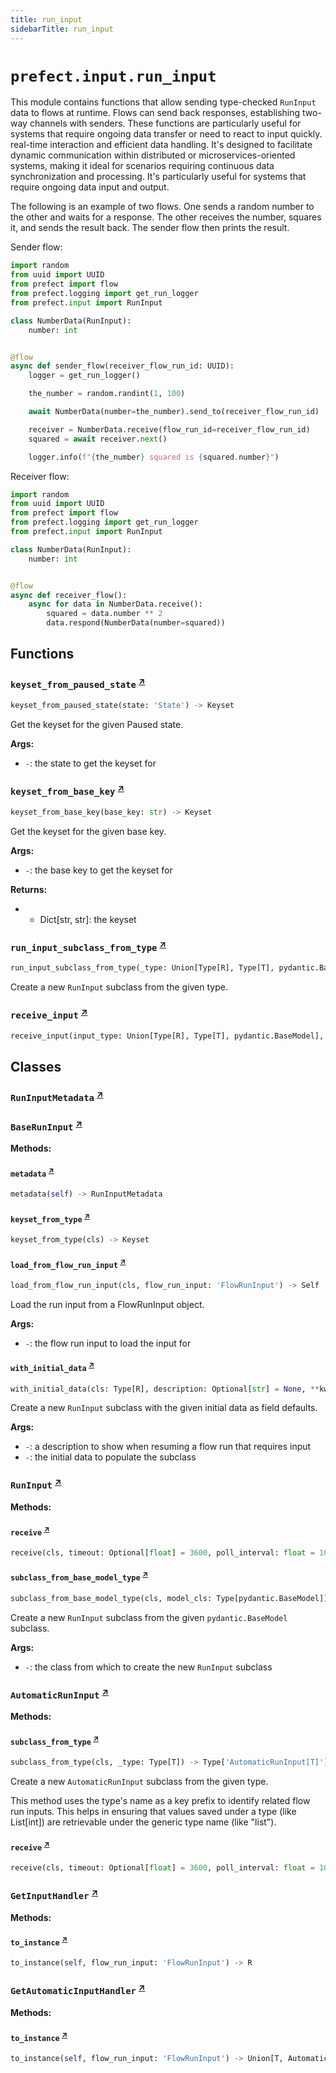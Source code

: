 ```yaml
---
title: run_input
sidebarTitle: run_input
---
```


# `prefect.input.run_input`



This module contains functions that allow sending type-checked `RunInput` data
to flows at runtime. Flows can send back responses, establishing two-way
channels with senders. These functions are particularly useful for systems that
require ongoing data transfer or need to react to input quickly.
real-time interaction and efficient data handling. It's designed to facilitate
dynamic communication within distributed or microservices-oriented systems,
making it ideal for scenarios requiring continuous data synchronization and
processing. It's particularly useful for systems that require ongoing data
input and output.

The following is an example of two flows. One sends a random number to the
other and waits for a response. The other receives the number, squares it, and
sends the result back. The sender flow then prints the result.

Sender flow:

```python
import random
from uuid import UUID
from prefect import flow
from prefect.logging import get_run_logger
from prefect.input import RunInput

class NumberData(RunInput):
    number: int


@flow
async def sender_flow(receiver_flow_run_id: UUID):
    logger = get_run_logger()

    the_number = random.randint(1, 100)

    await NumberData(number=the_number).send_to(receiver_flow_run_id)

    receiver = NumberData.receive(flow_run_id=receiver_flow_run_id)
    squared = await receiver.next()

    logger.info(f"{the_number} squared is {squared.number}")
```

Receiver flow:
```python
import random
from uuid import UUID
from prefect import flow
from prefect.logging import get_run_logger
from prefect.input import RunInput

class NumberData(RunInput):
    number: int


@flow
async def receiver_flow():
    async for data in NumberData.receive():
        squared = data.number ** 2
        data.respond(NumberData(number=squared))
```


## Functions

### `keyset_from_paused_state` <sup><a href="https://github.com/PrefectHQ/prefect/blob/main/src/prefect/input/run_input.py#L113" target="_blank">↗</a></sup>

```python
keyset_from_paused_state(state: 'State') -> Keyset
```


Get the keyset for the given Paused state.

**Args:**
- `-`: the state to get the keyset for


### `keyset_from_base_key` <sup><a href="https://github.com/PrefectHQ/prefect/blob/main/src/prefect/input/run_input.py#L129" target="_blank">↗</a></sup>

```python
keyset_from_base_key(base_key: str) -> Keyset
```


Get the keyset for the given base key.

**Args:**
- `-`: the base key to get the keyset for

**Returns:**
- - Dict[str, str]: the keyset


### `run_input_subclass_from_type` <sup><a href="https://github.com/PrefectHQ/prefect/blob/main/src/prefect/input/run_input.py#L419" target="_blank">↗</a></sup>

```python
run_input_subclass_from_type(_type: Union[Type[R], Type[T], pydantic.BaseModel]) -> Union[Type[AutomaticRunInput[T]], Type[R]]
```


Create a new `RunInput` subclass from the given type.


### `receive_input` <sup><a href="https://github.com/PrefectHQ/prefect/blob/main/src/prefect/input/run_input.py#L683" target="_blank">↗</a></sup>

```python
receive_input(input_type: Union[Type[R], Type[T], pydantic.BaseModel], timeout: Optional[float] = 3600, poll_interval: float = 10, raise_timeout_error: bool = False, exclude_keys: Optional[Set[str]] = None, key_prefix: Optional[str] = None, flow_run_id: Optional[UUID] = None, with_metadata: bool = False) -> Union[GetAutomaticInputHandler[T], GetInputHandler[R]]
```

## Classes

### `RunInputMetadata` <sup><a href="https://github.com/PrefectHQ/prefect/blob/main/src/prefect/input/run_input.py#L146" target="_blank">↗</a></sup>

### `BaseRunInput` <sup><a href="https://github.com/PrefectHQ/prefect/blob/main/src/prefect/input/run_input.py#L152" target="_blank">↗</a></sup>

**Methods:**

#### `metadata` <sup><a href="https://github.com/PrefectHQ/prefect/blob/main/src/prefect/input/run_input.py#L159" target="_blank">↗</a></sup>

```python
metadata(self) -> RunInputMetadata
```

#### `keyset_from_type` <sup><a href="https://github.com/PrefectHQ/prefect/blob/main/src/prefect/input/run_input.py#L163" target="_blank">↗</a></sup>

```python
keyset_from_type(cls) -> Keyset
```

#### `load_from_flow_run_input` <sup><a href="https://github.com/PrefectHQ/prefect/blob/main/src/prefect/input/run_input.py#L222" target="_blank">↗</a></sup>

```python
load_from_flow_run_input(cls, flow_run_input: 'FlowRunInput') -> Self
```

Load the run input from a FlowRunInput object.

**Args:**
- `-`: the flow run input to load the input for


#### `with_initial_data` <sup><a href="https://github.com/PrefectHQ/prefect/blob/main/src/prefect/input/run_input.py#L238" target="_blank">↗</a></sup>

```python
with_initial_data(cls: Type[R], description: Optional[str] = None, **kwargs: Any) -> Type[R]
```

Create a new `RunInput` subclass with the given initial data as field
defaults.

**Args:**
- `-`: a description to show when resuming
a flow run that requires input
- `-`: the initial data to populate the subclass


### `RunInput` <sup><a href="https://github.com/PrefectHQ/prefect/blob/main/src/prefect/input/run_input.py#L299" target="_blank">↗</a></sup>

**Methods:**

#### `receive` <sup><a href="https://github.com/PrefectHQ/prefect/blob/main/src/prefect/input/run_input.py#L301" target="_blank">↗</a></sup>

```python
receive(cls, timeout: Optional[float] = 3600, poll_interval: float = 10, raise_timeout_error: bool = False, exclude_keys: Optional[Set[str]] = None, key_prefix: Optional[str] = None, flow_run_id: Optional[UUID] = None) -> GetInputHandler[Self]
```

#### `subclass_from_base_model_type` <sup><a href="https://github.com/PrefectHQ/prefect/blob/main/src/prefect/input/run_input.py#L324" target="_blank">↗</a></sup>

```python
subclass_from_base_model_type(cls, model_cls: Type[pydantic.BaseModel]) -> Type['RunInput']
```

Create a new `RunInput` subclass from the given `pydantic.BaseModel`
subclass.

**Args:**
- `-`: the class from which
to create the new `RunInput` subclass


### `AutomaticRunInput` <sup><a href="https://github.com/PrefectHQ/prefect/blob/main/src/prefect/input/run_input.py#L338" target="_blank">↗</a></sup>

**Methods:**

#### `subclass_from_type` <sup><a href="https://github.com/PrefectHQ/prefect/blob/main/src/prefect/input/run_input.py#L358" target="_blank">↗</a></sup>

```python
subclass_from_type(cls, _type: Type[T]) -> Type['AutomaticRunInput[T]']
```

Create a new `AutomaticRunInput` subclass from the given type.

This method uses the type's name as a key prefix to identify related
flow run inputs. This helps in ensuring that values saved under a type
(like List[int]) are retrievable under the generic type name (like "list").


#### `receive` <sup><a href="https://github.com/PrefectHQ/prefect/blob/main/src/prefect/input/run_input.py#L395" target="_blank">↗</a></sup>

```python
receive(cls, timeout: Optional[float] = 3600, poll_interval: float = 10, raise_timeout_error: bool = False, exclude_keys: Optional[Set[str]] = None, key_prefix: Optional[str] = None, flow_run_id: Optional[UUID] = None, with_metadata: bool = False) -> GetAutomaticInputHandler[T]
```

### `GetInputHandler` <sup><a href="https://github.com/PrefectHQ/prefect/blob/main/src/prefect/input/run_input.py#L440" target="_blank">↗</a></sup>

**Methods:**

#### `to_instance` <sup><a href="https://github.com/PrefectHQ/prefect/blob/main/src/prefect/input/run_input.py#L504" target="_blank">↗</a></sup>

```python
to_instance(self, flow_run_input: 'FlowRunInput') -> R
```

### `GetAutomaticInputHandler` <sup><a href="https://github.com/PrefectHQ/prefect/blob/main/src/prefect/input/run_input.py#L521" target="_blank">↗</a></sup>

**Methods:**

#### `to_instance` <sup><a href="https://github.com/PrefectHQ/prefect/blob/main/src/prefect/input/run_input.py#L603" target="_blank">↗</a></sup>

```python
to_instance(self, flow_run_input: 'FlowRunInput') -> Union[T, AutomaticRunInput[T]]
```
